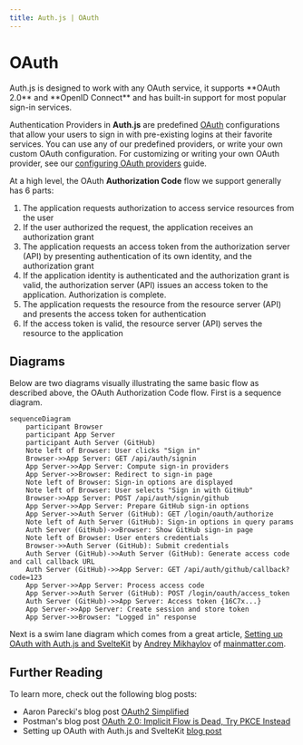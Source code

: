 ```yaml
---
title: Auth.js | OAuth
---
```



# OAuth

<Callout>
  Auth.js is designed to work with any OAuth service, it supports **OAuth 2.0**
  and **OpenID Connect** and has built-in support for most popular sign-in
  services.
</Callout>

Authentication Providers in **Auth.js** are predefined [OAuth](https://oauth.net/2/) configurations that allow your users to sign in with pre-existing logins at their favorite services. You can use any of our predefined providers, or write your own custom OAuth configuration. For customizing or writing your own OAuth provider, see our [configuring OAuth providers](/guides/configuring-oauth-providers) guide.

At a high level, the OAuth **Authorization Code** flow we support generally has 6 parts:

1. The application requests authorization to access service resources from the user
2. If the user authorized the request, the application receives an authorization grant
3. The application requests an access token from the authorization server (API) by presenting authentication of its own identity, and the authorization grant
4. If the application identity is authenticated and the authorization grant is valid, the authorization server (API) issues an access token to the application. Authorization is complete.
5. The application requests the resource from the resource server (API) and presents the access token for authentication
6. If the access token is valid, the resource server (API) serves the resource to the application

## Diagrams

Below are two diagrams visually illustrating the same basic flow as described above, the OAuth Authorization Code flow. First is a sequence diagram.

```mermaid
sequenceDiagram
    participant Browser
    participant App Server
    participant Auth Server (GitHub)
    Note left of Browser: User clicks "Sign in"
    Browser->>App Server: GET /api/auth/signin
    App Server->>App Server: Compute sign-in providers
    App Server->>Browser: Redirect to sign-in page
    Note left of Browser: Sign-in options are displayed
    Note left of Browser: User selects "Sign in with GitHub"
    Browser->>App Server: POST /api/auth/signin/github
    App Server->>App Server: Prepare GitHub sign-in options
    App Server->>Auth Server (GitHub): GET /login/oauth/authorize
    Note left of Auth Server (GitHub): Sign-in options in query params
    Auth Server (GitHub)->>Browser: Show GitHub sign-in page
    Note left of Browser: User enters credentials
    Browser->>Auth Server (GitHub): Submit credentials
    Auth Server (GitHub)->>Auth Server (GitHub): Generate access code and call callback URL
    Auth Server (GitHub)->>App Server: GET /api/auth/github/callback?code=123
    App Server->>App Server: Process access code
    App Server->>Auth Server (GitHub): POST /login/oauth/access_token
    Auth Server (GitHub)->>App Server: Access token {16C7x...}
    App Server->>App Server: Create session and store token
    App Server->>Browser: "Logged in" response
```

Next is a swim lane diagram which comes from a great article, [Setting up OAuth with Auth.js and SvelteKit](https://mainmatter.com/blog/2023/11/23/setting-up-oauth-with-auth-js-and-sveltekit/) by [Andrey Mikhaylov](https://lolma.us) of [mainmatter.com](https://mainmatter.com).


<Screenshot src={OAuthDiagram} alt="OAuth Flow Diagram" />

## Further Reading

To learn more, check out the following blog posts:

- Aaron Parecki's blog post [OAuth2 Simplified](https://aaronparecki.com/oauth-2-simplified/)
- Postman's blog post [OAuth 2.0: Implicit Flow is Dead, Try PKCE Instead](https://blog.postman.com/pkce-oauth-how-to/)
- Setting up OAuth with Auth.js and SvelteKit [blog post](https://mainmatter.com/blog/2023/11/23/setting-up-oauth-with-auth-js-and-sveltekit/)
